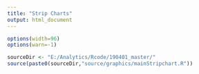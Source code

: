 ```yaml
---
title: "Strip Charts"
output: html_document
---
```


```r
options(width=96)
options(warn=-1)

sourceDir <- "E:/Analytics/Rcode/190401_master/"
source(paste0(sourceDir,"source/graphics/mainStripchart.R"))
```
